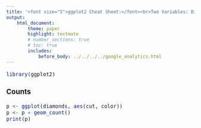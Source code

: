 ```yaml
---
title: '<font size="5">ggplot2 Cheat Sheet:</font><br>Two Variables: Discrete x, Discrete y'
output:
    html_document:
        theme: paper
        highlight: textmate
        # number_sections: true
        # toc: true
        includes:
            before_body: ../../../../google_analytics.html
---
```


<font size="3"> 

```r
library(ggplot2)
```

### Counts
```r
p <- ggplot(diamonds, aes(cut, color))
p <- p + geom_count()
print(p)
```

</font>
